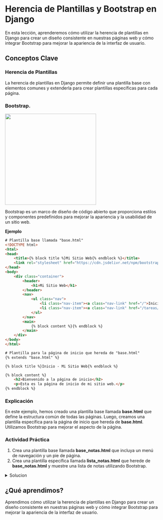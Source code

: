 # Herencia de Plantillas y Bootstrap en Django

En esta lección, aprenderemos cómo utilizar la herencia de plantillas en Django para crear un diseño consistente en nuestras páginas web y cómo integrar Bootstrap para mejorar la apariencia de la interfaz de usuario.

## Conceptos Clave

### Herencia de Plantillas

La herencia de plantillas en Django permite definir una plantilla base con elementos comunes y extenderla para crear plantillas específicas para cada página.

### Bootstrap.

![](images/bootstrap.png){fig-align="center" width="300"}

Bootstrap es un marco de diseño de código abierto que proporciona estilos y componentes predefinidos para mejorar la apariencia y la usabilidad de un sitio web.

**Ejemplo**

``` html
# Plantilla base llamada "base.html"
<!DOCTYPE html>
<html>
<head>
    <title>{% block title %}Mi Sitio Web{% endblock %}</title>
    <link rel="stylesheet" href="https://cdn.jsdelivr.net/npm/bootstrap@5.2.3/dist/css/bootstrap.min.css">
</head>
<body>
    <div class="container">
        <header>
            <h1>Mi Sitio Web</h1>
        </header>
        <nav>
            <ul class="nav">
                <li class="nav-item"><a class="nav-link" href="/">Inicio</a></li>
                <li class="nav-item"><a class="nav-link" href="/tareas/">Tareas</a></li>
            </ul>
        </nav>
        <main>
            {% block content %}{% endblock %}
        </main>
    </div>
</body>
</html>
```

``` html
# Plantilla para la página de inicio que hereda de "base.html"
{% extends "base.html" %}

{% block title %}Inicio - Mi Sitio Web{% endblock %}

{% block content %}
    <h2>Bienvenido a la página de inicio</h2>
    <p>Esta es la página de inicio de mi sitio web.</p>
{% endblock %}
```

### Explicación

En este ejemplo, hemos creado una plantilla base llamada **base.html** que define la estructura común de todas las páginas. Luego, creamos una plantilla específica para la página de inicio que hereda de **base.html**. Utilizamos Bootstrap para mejorar el aspecto de la página.

::: callout-tip
### Actividad Práctica

1.  Crea una plantilla base llamada **base_notas.html** que incluya un menú de navegación y un pie de página.
2.  Crea una plantilla específica llamada **lista_notas.html** que herede de **base_notas.html** y muestre una lista de notas utilizando Bootstrap.
:::

<details>

<summary>Solucion</summary>

**Resumen**:

En esta actividad práctica, se creará una plantilla base llamada **base_notas.html** que contendrá un menú de navegación y un pie de página. Luego, se creará una plantilla específica llamada "lista_notas.html" que heredará de "base_notas.html" y mostrará una lista de notas utilizando Bootstrap.

**Código**:

1.  Crear la Plantilla Base **base_notas.html**:

En la carpeta de plantillas de tu aplicación ("articulos" en este ejemplo), crea un archivo llamado "base_notas.html" con el siguiente contenido:

``` html

<!DOCTYPE html>
<html lang="es">
<head>
    <meta charset="UTF-8">
    <title>{% block title %}Título por Defecto{% endblock %}</title>
    <!-- Agregar enlaces a Bootstrap y otros recursos aquí -->
</head>
<body>
    <nav class="navbar navbar-expand-lg navbar-light bg-light">
        <a class="navbar-brand" href="#">Mi Aplicación de Notas</a>
        <button class="navbar-toggler" type="button" data-toggle="collapse" data-target="#navbarNav" aria-controls="navbarNav" aria-expanded="false" aria-label="Toggle navigation">
            <span class="navbar-toggler-icon"></span>
        </button>
        <div class="collapse navbar-collapse" id="navbarNav">
            <ul class="navbar-nav">
                <li class="nav-item active">
                    <a class="nav-link" href="#">Inicio <span class="sr-only">(current)</span></a>
                </li>
                <li class="nav-item">
                    <a class="nav-link" href="#">Notas</a>
                </li>
                <!-- Agregar más elementos de menú si es necesario -->
            </ul>
        </div>
    </nav>

    <div class="container">
        {% block content %}{% endblock %}
    </div>

    <footer class="footer mt-auto py-3">
        <div class="container">
            <span class="text-muted">© 2023 Mi Aplicación de Notas</span>
        </div>
    </footer>
    <!-- Agregar enlaces a Bootstrap y otros recursos aquí -->
</body>
</html>
```

2.  Crear la Plantilla Específica **lista_notas.html**:

Crea un archivo llamado **lista_notas.html** en la misma carpeta de plantillas de tu aplicación ("articulos" en este ejemplo). Esta plantilla heredará de "base_notas.html" y mostrará una lista de notas utilizando Bootstrap:

``` html
{% extends "base_notas.html" %}

{% block title %}Lista de Notas{% endblock %}

{% block content %}
    <h1>Lista de Notas</h1>
    <ul class="list-group">
        {% for nota in notas %}
            <li class="list-group-item">{{ nota.titulo }}</li>
            <p class="list-group-item">{{ nota.contenido }}</p>
        {% endfor %}
    </ul>
{% endblock %}
```

**Explicación**:

1.  Hemos creado una plantilla base llamada "base_notas.html" que incluye un menú de navegación en la parte superior y un pie de página en la parte inferior. Esta plantilla utiliza Bootstrap para el estilo del menú y el pie de página.

2.  Luego, hemos creado una plantilla específica llamada "lista_notas.html" que hereda de "base_notas.html" utilizando {% extends "base_notas.html" %}. Esto significa que "lista_notas.html" incluirá todo el contenido de "base_notas.html."

3.  En "lista_notas.html," hemos definido bloques {% block ... %} para personalizar el título de la página ("Lista de Notas") y el contenido de la lista de notas. Dentro del bloque de contenido, iteramos sobre las notas y las mostramos utilizando clases de Bootstrap para dar formato a la lista.

Con estos pasos, hemos creado una plantilla base reutilizable ("base_notas.html") y una plantilla específica ("lista_notas.html") que hereda de la base y muestra una lista de notas con estilo Bootstrap. Esto facilitará la creación de páginas similares en tu aplicación Django.

</details>

## ¿Qué aprendimos?

Aprendimos cómo utilizar la herencia de plantillas en Django para crear un diseño consistente en nuestras páginas web y cómo integrar Bootstrap para mejorar la apariencia de la interfaz de usuario.